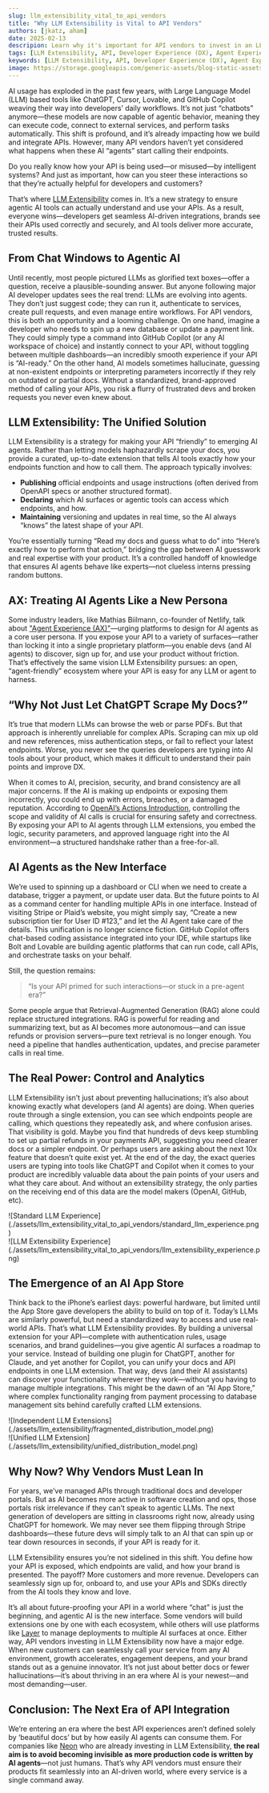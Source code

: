 ```yaml
---
slug: llm_extensibility_vital_to_api_vendors
title: "Why LLM Extensibility is Vital to API Vendors"
authors: [jkatz, aham]
date: 2025-02-13
descripion: Learn why it's important for API vendors to invest in an LLM Extensibility strategy to ensure their products stay relevant and accessible in a post-AI-Agent era.
tags: [LLM Extensibility, API, Developer Experience (DX), Agent Experience (AX)]
keywords: [LLM Extensibility, API, Developer Experience (DX), Agent Experience (AX)]
image: https://storage.googleapis.com/generic-assets/blog-static-assets/llm_extensibility_vital_og_image.png
---
```


<head>
  <title>Layer AI Blog | Why LLM Extensibility is Vital to API Vendors</title>
  <meta name="author" content="Jonah Katz, Andrew Hamilton"></meta>
</head>


AI usage has exploded in the past few years, with Large Language Model (LLM) based tools like ChatGPT, Cursor, Lovable, and GitHub Copilot weaving their way into developers’ daily workflows. It’s not just “chatbots” anymore—these models are now capable of agentic behavior, meaning they can execute code, connect to external services, and perform tasks automatically. This shift is profound, and it’s already impacting how we build and integrate APIs. However, many API vendors haven’t yet considered what happens when these AI “agents” start calling their endpoints.

Do you really know how your API is being used—or misused—by intelligent systems? And just as important, how can you steer these interactions so that they’re actually helpful for developers and customers?

That’s where [LLM Extensibility](https://docs.buildwithlayer.com/llm_extensibility) comes in. It’s a new strategy to ensure agentic AI tools can actually understand and use your APIs. As a result, everyone wins—developers get seamless AI-driven integrations, brands see their APIs used correctly and securely, and AI tools deliver more accurate, trusted results.

## From Chat Windows to Agentic AI

Until recently, most people pictured LLMs as glorified text boxes—offer a question, receive a plausible-sounding answer. But anyone following major AI developer updates sees the real trend: LLMs are evolving into agents. They don’t just suggest code; they can run it, authenticate to services, create pull requests, and even manage entire workflows. For API vendors, this is both an opportunity and a looming challenge. On one hand, imagine a developer who needs to spin up a new database or update a payment link. They could simply type a command into GitHub Copilot (or any AI workspace of choice) and instantly connect to your API, without toggling between multiple dashboards—an incredibly smooth experience if your API is “AI-ready.” On the other hand, AI models sometimes hallucinate, guessing at non-existent endpoints or interpreting parameters incorrectly if they rely on outdated or partial docs. Without a standardized, brand-approved method of calling your APIs, you risk a flurry of frustrated devs and broken requests you never even knew about.

## LLM Extensibility: The Unified Solution

LLM Extensibility is a strategy for making your API “friendly” to emerging AI agents. Rather than letting models haphazardly scrape your docs, you provide a curated, up-to-date extension that tells AI tools exactly how your endpoints function and how to call them. The approach typically involves:

- **Publishing** official endpoints and usage instructions (often derived from OpenAPI specs or another structured format).
- **Declaring** which AI surfaces or agentic tools can access which endpoints, and how.
- **Maintaining** versioning and updates in real time, so the AI always “knows” the latest shape of your API.

You’re essentially turning “Read my docs and guess what to do” into “Here’s exactly how to perform that action,” bridging the gap between AI guesswork and real expertise with your product. It’s a controlled handoff of knowledge that ensures AI agents behave like experts—not clueless interns pressing random buttons.

## AX: Treating AI Agents Like a New Persona

Some industry leaders, like Mathias Biilmann, co-founder of Netlify, talk about ["Agent Experience (AX)"](https://biilmann.blog/articles/introducing-ax/)—urging platforms to design for AI agents as a core user persona. If you expose your API to a variety of surfaces—rather than locking it into a single proprietary platform—you enable devs (and AI agents) to discover, sign up for, and use your product without friction. That’s effectively the same vision LLM Extensibility pursues: an open, “agent-friendly” ecosystem where your API is easy for any LLM or agent to harness.

<TwitterTweetEmbed tweetId="1884285755738177591" />

## “Why Not Just Let ChatGPT Scrape My Docs?”

It’s true that modern LLMs can browse the web or parse PDFs. But that approach is inherently unreliable for complex APIs. Scraping can mix up old and new references, miss authentication steps, or fail to reflect your latest endpoints. Worse, you never see the queries developers are typing into AI tools about your product, which makes it difficult to understand their pain points and improve DX.

When it comes to AI, precision, security, and brand consistency are all major concerns. If the AI is making up endpoints or exposing them incorrectly, you could end up with errors, breaches, or a damaged reputation. According to [OpenAI’s Actions Introduction](https://platform.openai.com/docs/actions/introduction), controlling the scope and validity of AI calls is crucial for ensuring safety and correctness. By exposing your API to AI agents  through LLM extensions, you embed the logic, security parameters, and approved language right into the AI environment—a structured handshake rather than a free-for-all.

## AI Agents as the New Interface

We’re used to spinning up a dashboard or CLI when we need to create a database, trigger a payment, or update user data. But the future points to AI as a command center for handling multiple APIs in one interface. Instead of visiting Stripe or Plaid’s website, you might simply say, “Create a new subscription tier for User ID #123,” and let the AI Agent take care of the details. This unification is no longer science fiction. GitHub Copilot offers chat-based coding assistance integrated into your IDE, while startups like Bolt and Lovable are building agentic platforms that can run code, call APIs, and orchestrate tasks on your behalf.

Still, the question remains:

> “Is your API primed for such interactions—or stuck in a pre-agent era?”

Some people argue that Retrieval-Augmented Generation (RAG) alone could replace structured integrations. RAG is powerful for reading and summarizing text, but as AI becomes more autonomous—and can issue refunds or provision servers—pure text retrieval is no longer enough. You need a pipeline that handles authentication, updates, and precise parameter calls in real time.

## The Real Power: Control and Analytics

LLM Extensibility isn’t just about preventing hallucinations; it’s also about knowing exactly what developers (and AI agents) are doing. When queries route through a single extension, you can see which endpoints people are calling, which questions they repeatedly ask, and where confusion arises. That visibility is gold. Maybe you find that hundreds of devs keep stumbling to set up partial refunds in your payments API, suggesting you need clearer docs or a simpler endpoint. Or perhaps users are asking about the next 10x feature that doesn’t quite exist yet. At the end of the day, the exact queries users are typing into tools like ChatGPT and Copilot when it comes to your product are incredibly valuable data about the pain points of your users and what they care about. And without an extensibility strategy, the only parties on the receiving end of this data are the model makers (OpenAI, GitHub, etc).

<Tabs>
  <TabItem value="standard" label="Standard LLM Experience" default>
   <div style={{"text-align": "center"}}>
        ![Standard LLM Experience](./assets/llm_extensibility_vital_to_api_vendors/standard_llm_experience.png)
    </div>
  </TabItem>
  <TabItem value="extensibility" label="LLM Extensibility Experience" >
    <div style={{"text-align": "center"}}>
        ![LLM Extensibility Experience](./assets/llm_extensibility_vital_to_api_vendors/llm_extensibility_experience.png)
    </div>
  </TabItem>
</Tabs>

## The Emergence of an AI App Store

Think back to the iPhone’s earliest days: powerful hardware, but limited until the App Store gave developers the ability to build on top of it. Today’s LLMs are similarly powerful, but need a standardized way to access and use real-world APIs. That’s what LLM Extensibility provides. By building a universal extension for your API—complete with authentication rules, usage scenarios, and brand guidelines—you give agentic AI surfaces a roadmap to your service. Instead of building one plugin for ChatGPT, another for Claude, and yet another for Copilot, you can unify your docs and API endpoints in one LLM extension. That way, devs (and their AI assistants) can discover your functionality wherever they work—without you having to manage multiple integrations. This might be the dawn of an “AI App Store,” where complex functionality ranging from payment processing to database management sits behind carefully crafted LLM extensions.

<Tabs>
  <TabItem value="independent" label="Independent LLM Extensions" default>
   <div style={{"text-align": "center"}}>
        ![Independent LLM Extensions](./assets/llm_extensibility/fragmented_distribution_model.png)
    </div>
  </TabItem>
  <TabItem value="unified" label="Unified LLM Extension" >
    <div style={{"text-align": "center"}}>
        ![Unified LLM Extension](./assets/llm_extensibility/unified_distribution_model.png)
    </div>
  </TabItem>
</Tabs>

## Why Now? Why Vendors Must Lean In

For years, we’ve managed APIs through traditional docs and developer portals. But as AI becomes more active in software creation and ops, those portals risk irrelevance if they can’t speak to agentic LLMs. The next generation of developers are sitting in classrooms right now, already using ChatGPT for homework. We may never see them flipping through Stripe dashboards—these future devs will simply talk to an AI that can spin up or tear down resources in seconds, if your API is ready for it.

LLM Extensibility ensures you’re not sidelined in this shift. You define how your API is exposed, which endpoints are valid, and how your brand is presented. The payoff? More customers and more revenue. Developers can seamlessly sign up for, onboard to, and use your APIs and SDKs directly from the AI tools they know and love.

It’s all about future-proofing your API in a world where “chat” is just the beginning, and agentic AI is the new interface. Some vendors will build extensions one by one with each ecosystem, while others will use platforms like [Layer](https://buildwithlayer.com) to manage deployments to multiple AI surfaces at once. Either way, API vendors investing in LLM Extensibility now have a major edge. When new customers can seamlessly call your service from any AI environment, growth accelerates, engagement deepens, and your brand stands out as a genuine innovator. It’s not just about better docs or fewer hallucinations—it’s about thriving in an era where AI is your newest—and most demanding—user.

## Conclusion: The Next Era of API Integration

We’re entering an era where the best API experiences aren’t defined solely by ‘beautiful docs’ but by how easily AI agents can consume them. For companies like [Neon](https://neon.tech/blog/how-to-build-github-copilot-extensions) who are already investing in LLM Extensibility, **the real aim is to avoid becoming invisible as more production code is written by AI agents**—not just humans. That’s why API vendors must ensure their products fit seamlessly into an AI-driven world, where every service is a single command away.